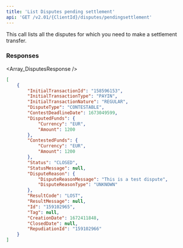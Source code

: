 ```yaml
---
title: 'List Disputes pending settlement'  
api: 'GET /v2.01/{ClientId}/disputes/pendingsettlement'  
---
```




This call lists all the disputes for which you need to make a settlement transfer.  

### Responses  

<AccordionGroup><Accordion title="200">  

<Array_DisputesResponse /></Accordion></AccordionGroup>  

<ResponseExample>  

```json 200
[
    {
        "InitialTransactionId": "158596153",
        "InitialTransactionType": "PAYIN",
        "InitialTransactionNature": "REGULAR",
        "DisputeType": "CONTESTABLE",
        "ContestDeadlineDate": 1673049599,
        "DisputedFunds": {
            "Currency": "EUR",
            "Amount": 1200
        },
        "ContestedFunds": {
            "Currency": "EUR",
            "Amount": 1200
        },
        "Status": "CLOSED",
        "StatusMessage": null,
        "DisputeReason": {
            "DisputeReasonMessage": "This is a test dispute",
            "DisputeReasonType": "UNKNOWN"
        },
        "ResultCode": "LOST",
        "ResultMessage": null,
        "Id": "159102965",
        "Tag": null,
        "CreationDate": 1672411848,
        "ClosedDate": null,
        "RepudiationId": "159102966"
    }
]  

 ```  

</ResponseExample>  

<RequestExample>  
    <NodeListDisputesPendingSettlement />
    <JavaListDisputesPendingSettlement />
    <ListDisputesPendingSettlementPython />
    <NetListDisputesPendingSettlement />
</RequestExample>
